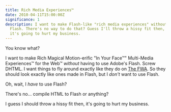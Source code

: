 ```yaml
---
title: Rich Media Experiences™
date: 2010-04-11T15:00:00Z
significance: 1
description: I want to make Flash-like "rich media experiences" without using
  Flash. There's no way to do that? Guess I'll throw a hissy fit then, since
  it's going to hurt my business.
---
```


You know what?

I want to make Rich Magical Motion-erific "In Your Face™" Multi-Media Experiences™ for the Web™ _without_ having to use Adobe's Flash. Screw DHTML. I want things to fly around exactly like they do on [The FWA][1]. So they should look exactly like ones made in Flash, but I _don't_ want to use Flash.

Oh, wait, I _have_ to use Flash?

There's no... compile HTML to Flash or anything?

I guess I should throw a hissy fit then, it's going to hurt my business.

[1]: http://thefwa.com/
